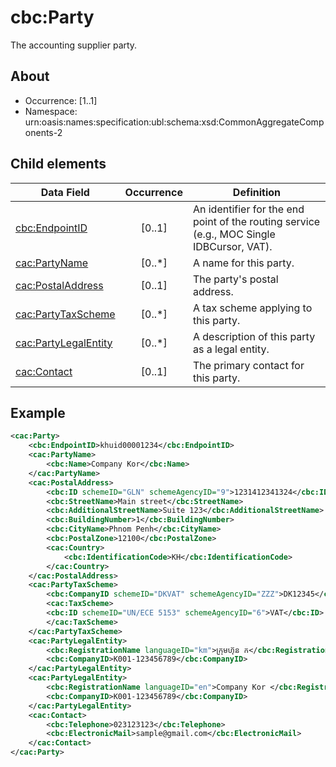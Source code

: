 # cbc:Party
The accounting supplier party.

## About

* Occurrence: [1..1]
* Namespace: urn:oasis:names:specification:ubl:schema:xsd:CommonAggregateComponents-2

## Child elements

| Data Field                                    | Occurrence | Definition |
|-----------------------------------------------|:----------:|------------|
| [cbc:EndpointID](./party/endpoint-id.mdx)                     |   [0..1]   | An identifier for the end point of the routing service (e.g., MOC Single IDBCursor, VAT). |
| [cac:PartyName](./party/party-name.mdx)                       |   [0..*]   | A name for this party. |
| [cac:PostalAddress](./party/postal-address.mdx)               |   [0..1]   | The party's postal address. |
| [cac:PartyTaxScheme](./party/party-tax-scheme.mdx)             |   [0..*]   | A tax scheme applying to this party. |
| [cac:PartyLegalEntity](./party/party-legal-entity.mdx)         |   [0..*]   | A description of this party as a legal entity. |
| [cac:Contact](./party/contact.mdx)                           |   [0..1]   | The primary contact for this party. |


## Example
```xml 
<cac:Party>
    <cbc:EndpointID>khuid00001234</cbc:EndpointID>
    <cac:PartyName>
        <cbc:Name>Company Kor</cbc:Name>
    </cac:PartyName>
    <cac:PostalAddress>
        <cbc:ID schemeID="GLN" schemeAgencyID="9">1231412341324</cbc:ID>
        <cbc:StreetName>Main street</cbc:StreetName>
        <cbc:AdditionalStreetName>Suite 123</cbc:AdditionalStreetName>
        <cbc:BuildingNumber>1</cbc:BuildingNumber>
        <cbc:CityName>Phnom Penh</cbc:CityName>
        <cbc:PostalZone>12100</cbc:PostalZone>
        <cac:Country>
            <cbc:IdentificationCode>KH</cbc:IdentificationCode>
        </cac:Country>
    </cac:PostalAddress>
    <cac:PartyTaxScheme>
        <cbc:CompanyID schemeID="DKVAT" schemeAgencyID="ZZZ">DK12345</cbc:CompanyID>
        <cac:TaxScheme>
        <cbc:ID schemeID="UN/ECE 5153" schemeAgencyID="6">VAT</cbc:ID>
        </cac:TaxScheme>
    </cac:PartyTaxScheme>
    <cac:PartyLegalEntity>
        <cbc:RegistrationName languageID="km">ក្រុមហ៊ុន ក</cbc:RegistrationName>
        <cbc:CompanyID>K001-123456789</cbc:CompanyID>
    </cac:PartyLegalEntity>
    <cac:PartyLegalEntity>
        <cbc:RegistrationName languageID="en">Company Kor </cbc:RegistrationName>
        <cbc:CompanyID>K001-123456789</cbc:CompanyID>
    </cac:PartyLegalEntity>
    <cac:Contact>
        <cbc:Telephone>023123123</cbc:Telephone>
        <cbc:ElectronicMail>sample@gmail.com</cbc:ElectronicMail>
    </cac:Contact>
</cac:Party>
```